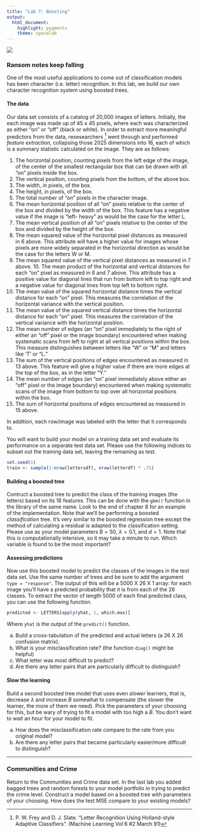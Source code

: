 ```yaml
---
title: "Lab 7: Boosting"
output: 
  html_document: 
    highlight: pygments
    theme: spacelab
---
```


<img src="../figs/letters.png" align = "middle"> 

### Ransom notes keep falling

One of the most useful applications to come out of classification models has been character (i.e. letter) recognition. In this lab, we build our own character recognition system using boosted trees.

#### The data
Our data set consists of a catalog of 20,000 images of letters. Initially, the each image was made up of 45 x 45 pixels, where each was characterized as either "on" or "off" (black or white). In order to extract more meaningful predictors from the data, resesearchers [^1] went through and performed *feature extraction*, collapsing those 2025 dimensions into 16, each of which is a summary statistic calculated on the image. They are as follows:

1. The horizontal position, counting pixels from the left edge of the image, of the center of the smallest rectangular box that can be drawn with all "on" pixels inside the box.
2. The vertical position, counting pixels from the bottom, of the above box.
3. The width, in pixels, of the box.
4. The height, in pixels, of the box.
5. The total number of "on" pixels in the character image.
6. The mean horizontal position of all "on" pixels relative to the center of the box and divided by the width of the box. This feature has a negative value if the image is "left- heavy" as would be the case for the letter L.
7. The mean vertical position of all "on" pixels relative to the center of the box and divided by the height of the box.
8. The mean squared value of the horizontal pixel distances as measured in 6 above. This attribute will have a higher value for images whose pixels are more widely separated in the horizontal direction as would be the case for the letters W or M.
9. The mean squared value of the vertical pixel distances as measured in 7 above. 10. The mean product of the horizontal and vertical distances for each "on" pixel as measured in 6 and 7 above. This attribute has a positive value for diagonal lines that run from bottom left to top right and a negative value for diagonal lines from top left to bottom right.
11. The mean value of the squared horizontal distance times the vertical distance for each "on" pixel. This measures the correlation of the horizontal variance with the vertical position.
12. The mean value of the squared vertical distance times the horizontal distance for each "on" pixel. This measures the correlation of the vertical variance with the horizontal position.
13. The mean number of edges (an "on" pixel immediately to the right of either an "off" pixel or the image boundary) encountered when making systematic scans from left to right at all vertical positions within the box. This measure distinguishes between letters like "W" or "M" and letters like 'T' or "L."
14. The sum of the vertical positions of edges encountered as measured in 13 above. This feature will give a higher value if there are more edges at the top of the box, as in the letter "Y."
15. The mean number of edges (an "on" pixel immediately above either an "off" pixel or the image boundary) encountered when making systematic scans of the image from bottom to top over all horizontal positions within the box.
16. The sum of horizontal positions of edges encountered as measured in 15 above.

In addition, each row/image was labeled with the letter that it corresponds to.

You will want to build your model on a training data set and evaluate its performance on a separate test data set. Please use the following indices to subset out the training data set, leaving the remaining as test.

```r
set.seed(1)
train <- sample(1:nrow(lettersdf), nrow(letterdf) * .75)
```


#### Building a boosted tree

Contruct a boosted tree to predict the class of the training images (the letters) based on its 16 features. This can be done with the `gbm()` function in the library of the same name. Look to the end of chapter 8 for an example of the implementation. Note that we'll be performing a boosted *classification* tree. It's very similar to the boosted regression tree except the method of calculating a residual is adapted to the classification setting. Please use as your model parameters $B = 50$, $\lambda = 0.1$, and $d = 1$. Note that this is computationally intensive, so it may take a minute to run. Which variable is found to be the most important?


#### Assessing predictions

Now use this boosted model to predict the classes of the images in the test data set. Use the same number of trees and be sure to add the argument `type = "response"`. The output of this will be a 5000 X 26 X 1 array: for each image you'll have a predicted probability that it is from each of the 26 classes. To extract the vector of length 5000 of each final predicted class, you can use the following function.

```r
predicted <- LETTERS[apply(yhat, 1, which.max)]
```

Where `yhat` is the output of the `predict()` function.

a. Build a cross-tabulation of the predicted and actual letters (a 26 X 26 confusion matrix).
b. What is your misclassification rate? (the function `diag()` might be helpful)
c. What letter was most difficult to predict?
d. Are there any letter pairs that are particularly difficult to distinguish?


#### Slow the learning

Build a second boosted tree model that uses even *slower* learners, that is, decrease $\lambda$ and increase $B$ somewhat to compensate (the slower the learner, the more of them we need). Pick the parameters of your choosing for this, but be wary of trying to fit a model with too high a $B$. You don't want to wait an hour for your model to fit.

a. How does the misclassification rate compare to the rate from you original model?
b. Are there any letter pairs that became particularly easier/more difficult to distinguish?

* * *

### Communities and Crime

Return to the Communities and Crime data set. In the last lab you added bagged trees and random forests to your model portfolio in trying to predict the crime level. Construct a model based on a boosted tree with parameters of your choosing. How does the test MSE compare to your existing models?

[^1]: P. W. Frey and D. J. Slate. "Letter Recognition Using Holland-style Adaptive Classifiers". (Machine Learning Vol 6 #2 March 91) 
